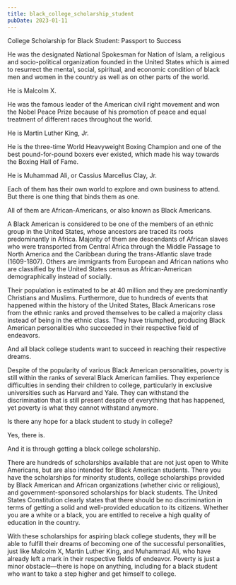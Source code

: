 ```yaml
---
title: black_college_scholarship_student
pubDate: 2023-01-11
---
```


College Scholarship for Black Student: Passport to Success


He was the designated National Spokesman for Nation of Islam, a religious and socio-political organization founded in the United States which is aimed to resurrect the mental, social, spiritual, and economic condition of black men and women in the country as well as on other parts of the world. 

He is Malcolm X. 

He was the famous leader of the American civil right movement and won the Nobel Peace Prize because of his promotion of peace and equal treatment of different races throughout the world. 

He is Martin Luther King, Jr. 

He is the three-time World Heavyweight Boxing Champion and one of the best pound-for-pound boxers ever existed, which made his way towards the Boxing Hall of Fame. 

He is Muhammad Ali, or Cassius Marcellus Clay, Jr. 

Each of them has their own world to explore and own business to attend. But there is one thing that binds them as one. 

All of them are African-Americans, or also known as Black Americans. 

A Black American is considered to be one of the members of an ethnic group in the United States, whose ancestors are traced its roots predominantly in Africa. Majority of them are descendants of African slaves who were transported from Central Africa through the Middle Passage to North America and the Caribbean during the trans-Atlantic slave trade (1609-1807). Others are immigrants from European and African nations who are classified by the United States census as African-American demographically instead of socially. 

Their population is estimated to be at 40 million and they are predominantly Christians and Muslims. Furthermore, due to hundreds of events that happened within the history of the United States, Black Americans rose from the ethnic ranks and proved themselves to be called a majority class instead of being in the ethnic class. They have triumphed, producing Black American personalities who succeeded in their respective field of endeavors. 

And all black college students want to succeed in reaching their respective dreams. 

Despite of the popularity of various Black American personalities, poverty is still within the ranks of several Black American families. They experience difficulties in sending their children to college, particularly in exclusive universities such as Harvard and Yale. They can withstand the discrimination that is still present despite of everything that has happened, yet poverty is what they cannot withstand anymore.

Is there any hope for a black student to study in college?

Yes, there is. 

And it is through getting a black college scholarship. 

There are hundreds of scholarships available that are not just open to White Americans, but are also intended for Black American students. There you have the scholarships for minority students, college scholarships provided by Black American and African organizations (whether civic or religious), and government-sponsored scholarships for black students. The United States Constitution clearly states that there should be no discrimination in terms of getting a solid and well-provided education to its citizens. Whether you are a white or a black, you are entitled to receive a high quality of education in the country. 

With these scholarships for aspiring black college students, they will be able to fulfill their dreams of becoming one of the successful personalities, just like Malcolm X, Martin Luther King, and Muhammad Ali, who have already left a mark in their respective fields of endeavor. Poverty is just a minor obstacle—there is hope on anything, including for a black student who want to take a step higher and get himself to college.